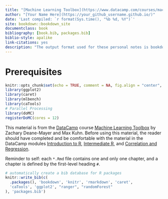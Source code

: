 ```yaml
--- 
title: "[Machine Learning Toolbox](https://www.datacamp.com/courses/machine-learning-toolbox)"
author: "[Your Name Here](https://your_github_username.github.io/)"
date: 'Last compiled: `r format(Sys.time(), "%b %d, %Y")`'
site: bookdown::bookdown_site
documentclass: book
bibliography: [book.bib, packages.bib]
biblio-style: apalike
link-citations: yes
description: "The output format used for these personal notes is bookdown::gitbook."
---
```


# Prerequisites

```r
knitr::opts_chunk$set(echo = TRUE, comment = NA, fig.align = "center", fig.width = 4, fig.height = 4)
library(ggplot2)
library(caret)
library(mlbench)
library(caTools)
# Parallel Processing
library(doMC)
registerDoMC(cores = 12)
```

This material is from the [DataCamp](https://www.datacamp.com) course [Machine Learning Toolbox](https://www.datacamp.com/courses/machine-learning-toolbox) by Zachary Deane-Mayer and Max Kuhn.  Before using this material, the reader should have completed and be comfortable with the material in the DataCamp modules [Introduction to R](https://www.datacamp.com/courses/free-introduction-to-r), [Intermediate R](https://www.datacamp.com/courses/intermediate-r), and [Correlation and Regression](https://www.datacamp.com/courses/correlation-and-regression).


Reminder to self: each `*.Rmd` file contains one and only one chapter, and a chapter is defined by the first-level heading `#`.



```r
# automatically create a bib database for R packages
knitr::write_bib(c(
  .packages(), 'bookdown', 'knitr', 'rmarkdown', 'caret', 
  'caTools', 'ggplot2', "ranger", "randomForest"
), 'packages.bib')
```
